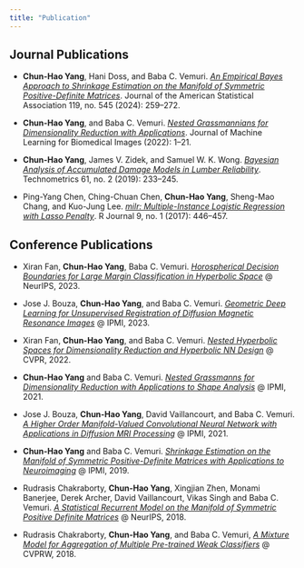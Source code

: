```yaml
---
title: "Publication"
---
```


## Journal Publications

-   **Chun-Hao Yang**, Hani Doss, and Baba C. Vemuri. [*An Empirical Bayes Approach to Shrinkage Estimation on the Manifold of Symmetric Positive-Definite Matrices*](https://doi.org/10.1080/01621459.2022.2110877). Journal of the American Statistical Association 119, no. 545 (2024): 259--272.

-   **Chun-Hao Yang**, and Baba C. Vemuri. [*Nested Grassmannians for Dimensionality Reduction with Applications*](https://doi.org/10.59275/j.melba.2022-234f). Journal of Machine Learning for Biomedical Images (2022): 1--21.

-   **Chun-Hao Yang**, James V. Zidek, and Samuel W. K. Wong. [*Bayesian Analysis of Accumulated Damage Models in Lumber Reliability*](https://doi.org/10.1080/00401706.2018.1512900). Technometrics 61, no. 2 (2019): 233--245. 

-   Ping-Yang Chen, Ching-Chuan Chen, **Chun-Hao Yang**, Sheng-Mao Chang, and Kuo-Jung Lee. [*milr: Multiple-Instance Logistic Regression with Lasso Penalty*](https://doi.org/10.32614/RJ-2017-013). R Journal 9, no. 1 (2017): 446--457. 

## Conference Publications

- Xiran Fan, **Chun-Hao Yang**, Baba C. Vemuri. [*Horospherical Decision Boundaries for Large Margin Classification in Hyperbolic Space*](https://proceedings.neurips.cc/paper_files/paper/2023/hash/24cb8b08f3cb2f59671e33faac4790e6-Abstract-Conference.html) @ NeurIPS, 2023.

- Jose J. Bouza, **Chun-Hao Yang**, and Baba C. Vemuri. [*Geometric Deep Learning for Unsupervised Registration of Diffusion Magnetic Resonance Images*](https://doi.org/10.1007/978-3-031-34048-2_43) @ IPMI, 2023.

- Xiran Fan, **Chun-Hao Yang**, and Baba C. Vemuri. [*Nested Hyperbolic Spaces for Dimensionality Reduction and Hyperbolic NN Design*](https://doi.org/10.1109/CVPR52688.2022.00045) @ CVPR, 2022.

- **Chun-Hao Yang** and Baba C. Vemuri. [*Nested Grassmanns for Dimensionality Reduction with Applications to Shape Analysis*](https://doi.org/10.1007/978-3-030-78191-0_11) @ IPMI, 2021.

- Jose J. Bouza, **Chun-Hao Yang**, David Vaillancourt, and Baba C. Vemuri. [*A Higher Order Manifold-Valued Convolutional Neural Network with Applications in Diffusion MRI Processing*](https://doi.org/10.1007/978-3-030-78191-0_24) @ IPMI, 2021.

- **Chun-Hao Yang** and Baba C. Vemuri. [*Shrinkage Estimation on the Manifold of Symmetric Positive-Definite Matrices with Applications to Neuroimaging*](https://doi.org/10.1007/978-3-030-20351-1_44) @ IPMI, 2019.

- Rudrasis Chakraborty, **Chun-Hao Yang**, Xingjian Zhen, Monami Banerjee, Derek Archer, David Vaillancourt, Vikas Singh and Baba C. Vemuri. [*A Statistical Recurrent Model on the Manifold of Symmetric Positive Definite Matrices*](https://papers.nips.cc/paper_files/paper/2018/hash/7070f9088e456682f0f84f815ebda761-Abstract.html) @ NeurIPS, 2018.

- Rudrasis Chakraborty, **Chun-Hao Yang**, and Baba C. Vemuri, [*A Mixture Model for Aggregation of Multiple Pre-trained Weak Classifiers*](https://doi.org/10.1109/CVPRW.2018.00074) @ CVPRW, 2018.
